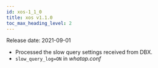```yaml
---
id: xos-1_1_0
title: xos v1.1.0
toc_max_heading_level: 2
---
```


Release date: 2021-09-01

-   Processed the slow query settings received from DBX.
-   `slow_query_log=ON` in _whatap.conf_
